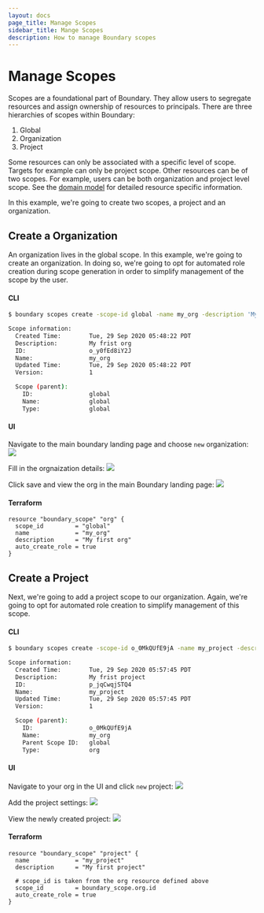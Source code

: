 ```yaml
---
layout: docs
page_title: Manage Scopes
sidebar_title: Mange Scopes
description: How to manage Boundary scopes
---
```


# Manage Scopes

Scopes are a foundational part of Boundary. They allow users to segregate resources and assign ownership of resources to principals. There are three hierarchies of scopes within Boundary:

1. Global
2. Organization
3. Project

Some resources can only be associated with a specific level of scope. Targets for example can only be project scope. Other resources can be of two scopes. For example, users can be both organization and project level scope. See the [domain model](/docs/domain-model) for detailed resource specific information.

In this example, we're going to create two scopes, a project and an organization.

## Create a Organization

An organization lives in the global scope. In this example, we're going to create an organization. In doing so, we're going to opt for automated role creation during scope generation in order to simplify management of the scope by the user.

#### CLI

```bash
$ boundary scopes create -scope-id global -name my_org -description 'My frist org'

Scope information:
  Created Time:        Tue, 29 Sep 2020 05:48:22 PDT
  Description:         My frist org
  ID:                  o_y0fEd8iY2J
  Name:                my_org
  Updated Time:        Tue, 29 Sep 2020 05:48:22 PDT
  Version:             1

  Scope (parent):
    ID:                global
    Name:              global
    Type:              global
```

#### UI

Navigate to the main boundary landing page and choose `new` organization:
![](/img/manage-scopes-org-undefined.png)

Fill in the orgnaization details:
![](/img/manage-scopes-org-settings.png)

Click save and view the org in the main Boundary landing page:
![](/img/manage-scopes-org-defined.png)

#### Terraform

```hcl
resource "boundary_scope" "org" {
  scope_id         = "global"
  name             = "my_org"
  description      = "My first org"
  auto_create_role = true
}
```

## Create a Project

Next, we're going to add a project scope to our organization. Again, we're going to opt for automated role creation to simplify management of this scope.

#### CLI

```bash
$ boundary scopes create -scope-id o_0MkQUfE9jA -name my_project -description 'My frist project'

Scope information:
  Created Time:        Tue, 29 Sep 2020 05:57:45 PDT
  Description:         My frist project
  ID:                  p_jqCwqjSTQ4
  Name:                my_project
  Updated Time:        Tue, 29 Sep 2020 05:57:45 PDT
  Version:             1

  Scope (parent):
    ID:                o_0MkQUfE9jA
    Name:              my_org
    Parent Scope ID:   global
    Type:              org
```

#### UI

Navigate to your org in the UI and click `new` project:
![](/img/manage-scopes-project-undefined.png)

Add the project settings:
![](/img/manage-scopes-project-settings.png)

View the newly created project:
![](/img/manage-scopes-project-defined.png)

#### Terraform

```hcl
resource "boundary_scope" "project" {
  name             = "my_project"
  description      = "My first project"

  # scope_id is taken from the org resource defined above
  scope_id         = boundary_scope.org.id
  auto_create_role = true
}
```
